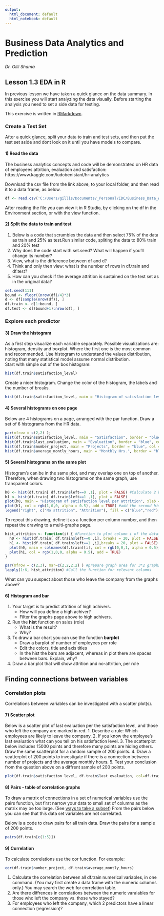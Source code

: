 ---
output:
  html_document: default
  html_notebook: default
---
# Business Data Analytics and Prediction</br>
*Dr. Gilli Shama *

## Lesson 1.3 EDA in R 
In previous lesson we have taken a quick glance on the data summary. In this exercise you will start analyzing the data visually. Before starting the analysis you need to set a side data for testing.

This exercise is written in [RMarkdown](https://www.rstudio.com/wp-content/uploads/2015/02/rmarkdown-cheatsheet.pdf). 
 
### Create a Test Set

After a quick glance, split your data to train and test sets, and then put the test set aside and dont look on it until you have models to compare.

#### 1) Read the data 

The business analytics concepts and code will be demonstrated on HR data of employees attrition, evaluation and satisfaction: https://www.kaggle.com/ludobenistant/hr-analytics 

Download the csv file from the link above, to your local folder, and then read it to a data frame, as below.

```{r}
df <- read.csv('C:/Users/gillis/Documents/_Personal/IDC/Business_Data_Analytics/human-resources-analytics/HR_comma_sep.csv') # Change this path to your downloaded file
```

After reading the file you can view it in R Studio, by clicking on the df in the Environment section, or with the view function. 

#### 2) Split the data to train and test
1. Below is a code that scrumbles the data and then select 75% of the data as train and 25% as test.Run similar code, spliting the data to 80% train and 20% test
2. Why does the code start with set.seed? What will happen if you'll change its number?
3. View, what is the difference between df and d?
4. Think and only then view: what is the number of rows in df.train and df.test?
5. How can you check if the average attrition is sustained on the test set as in the original data?

```{r}
set.seed(111)
bound <- floor((nrow(df)/4)*3)
d <- df[sample(nrow(df)), ]
df.train <- d[1:bound, ]
df.test <- d[(bound+1):nrow(df), ]
```


### Explore each predictor

#### 3) Draw the histogram 
As a first step visualize each variable separately. Possible visualizations are: histogram, density and boxplot. Where the first one is the most common and recommended. Use histogram to understand the values distribution, noting that many statistical model assume normal distribution.</br>
Start with simple out of the box histogram: </br>
```{r}
hist(df.train$satisfaction_level)

```

Create a nicer histogram. Change the color of the histogram, the labels and the number of breaks.
```{r}
hist(df.train$satisfaction_level, main = "Histogram of satisfaction level", xlab = "Satisfaction 0-1", ylab = "Number of employees", border = "blue", col = "light blue", xlim = c(0,1), breaks = 10)
```

#### 4) Several histograms on one page
Below are 4 histograms on a page, arranged with the par function. Draw a set of 6 histograms from the HR data.
```{r}
par(mfrow = c(2,2) ); 
hist(df.train$satisfaction_level, main = "Satisfaction", border = "blue", col = "light blue", breaks = 10, xlab = NA, ylab = NA) 
hist(df.train$last_evaluation, main = "Evaluation", border = "blue", col = "light blue", breaks = 10, xlab = NA, ylab = NA) 
hist(df.train$number_project, main = "Projects", border = "blue", col = "light blue", breaks = 10, xlab = NA, ylab = NA) 
hist(df.train$average_montly_hours, main = "Monthly Hrs.", border = "blue", col = "light blue", breaks = 10, xlab = NA, ylab = NA)
```

#### 5) Several histograms on the same plot
Histogram's can be in the same plot, and may overlap one on top of another. Therefore, when drawing two histograms on the same graph, use transparent colors.
```{r}
h0 <- hist(df.train[ df.train$left==0 ,1], plot = FALSE) #Calculate 2 histograms, but wait with plot
h1 <- hist(df.train[ df.train$left==1 ,1], plot = FALSE)
plot(h0, main = "Histogram of satisfaction level per attrition", xlab = "Satisfaction 0-1", ylab = "Number of employees", col = rgb(0,0,1, alpha = 0.5))  #plot the first hist
plot(h1, col = rgb(1,0,0, alpha = 0.5), add = TRUE) #add the second hist
legend("right", c("No attrition", "Attrition"), fill = c("blue","red"), cex=0.8) #Legend

```


To repeat this drawing, define it as a function per column number, and then repeat the drawing to a multi-graphs page. 

```{r}

hist_attrition <- function(i) { #Function to plot column i of the dataframe
  h0 <- hist(df.train[ df.train$left==0 ,i], breaks = 20, plot = FALSE) 
  h1 <- hist(df.train[ df.train$left==1 ,i],breaks = 20, plot = FALSE)
  plot(h0, main = colnames(df.train)[i], col = rgb(0,0,1, alpha = 0.5), xlab=NULL, ylab = NULL) 
  plot(h1, col = rgb(1,0,0, alpha = 0.5), add = TRUE) 
}

par(mfrow = c(2,3), mar=c(2,2,2,2) ) #prepare graph area for 3*2 graphs and small margin
lapply(1:6, hist_attrition) #Call the function for relevant columns
```

What can you suspect about those who leave the company from the graphs above?

#### 6) Histogram and bar  
1. Your target is to predict attrition of high achivers. 
   + How will you define a high achiver? 
   + Filter the graphs page above to high achivers. 
2. Run the *<b>*hist*</b>* function on sales (role)
   + What is the result?
   + Why?
3. To draw a bar chart you can use the function *<b>*barplot*</b>*
   + Draw a barplot of number of employees per role
   + Edit the colors, title and axis titles 
   + In the hist the bars are adjacent, whereas in plot there are spaces between bars. Explain, why?
4. Draw a bar plot that will show attrition and no-attrition, per role

## Finding connections between variables 

### Correlation plots

Correlations between variables can be investigated with a scatter plot(s).

#### 7) Scatter plot

Below is a scatter plot of last evaluation per the satisfaction level, and those who left the company are marked in red.
1. Describe a rule: Which employees are likely to leave the company.
2. If you know the employee's last evaluation what can you tell on his satisfaction level.
3. The scatterplot below includes 15000 points and therefore many points are hiding others. Draw the same scatterplot for a random sample of 200 points.
4. Draw a scatterplot of 200 points to investigate if there is a connection between number of projects and the average monthly hours.
5. Test your conclusion from the question above on a diffrent sample of 200 points.


```{r}
plot(df.train$satisfaction_level, df.train$last_evaluation, col=df.train$left+1)
```

#### 8) Pairs - table of correlation graphs

To draw a matrix of connections in a set of numerical variables use the pairs function, but first narrow your data to small set of columns as the matrix may be too large. (See [ways to take a subset](https://www.statmethods.net/management/subset.html))
From the pairs below you can see that this data set variables are not correlated.

Below is a code to draw pairs for all train data. Draw the pairs for a sample of 200 points.

```{r}
pairs(df.train[c(1:5)])
```

#### 9) Correlation

To calculate correlations use the cor function. For example:
```{r}
cor(df.train$number_project, df.train$average_montly_hours)
```

1. Calculate the correlation between all df.train numerical variables, in one command. (You may first create a data frame with the numeric columns only.) You may search the web for correlation table. 
2. Are there diffrences in correlations between the numeric varaiables for those who left the company vs. those who stayed?
3. For employees who left the company, which 2 predictors have a linear connection (regression)?


